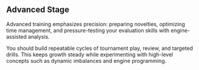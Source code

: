## Advanced Stage

Advanced training emphasizes precision: preparing novelties, optimizing time management, and pressure-testing your evaluation skills with engine-assisted analysis.

You should build repeatable cycles of tournament play, review, and targeted drills. This keeps growth steady while experimenting with high-level concepts such as dynamic imbalances and engine programming.

